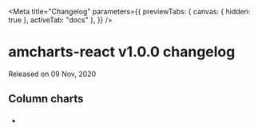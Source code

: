 
<Meta
  title="Changelog"
  parameters={{
    previewTabs: { canvas: { hidden: true }, activeTab: "docs" },
  }}
/>

# amcharts-react v1.0.0 changelog

Released on 09 Nov, 2020

## Column charts

- ### <NewFeatureFix jira="Proj-11861" message="Completed ColumnChart with support for LineSeries"/>
